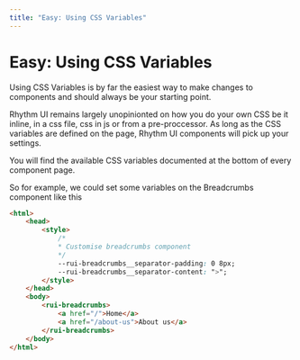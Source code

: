 ```yaml
---
title: "Easy: Using CSS Variables"
---
```



# Easy: Using CSS Variables

Using CSS Variables is by far the easiest way to make changes to components and should always be your starting point.

Rhythm UI remains largely unopinionted on how you do your own CSS be it inline, in a css file, css in js or from a pre-proccessor. 
As long as the CSS variables are defined on the page, Rhythm UI components will pick up your settings.

You will find the available CSS variables documented at the bottom of every component page.

So for example, we could set some variables on the Breadcrumbs component like this

```html
<html>
	<head>
		<style>
			/*
			* Customise breadcrumbs component
			*/
			--rui-breadcrumbs__separator-padding: 0 8px;
			--rui-breadcrumbs__separator-content: ">";
		</style>
	</head>
	<body>
		<rui-breadcrumbs>
			<a href="/">Home</a>
			<a href="/about-us">About us</a>
		</rui-breadcrumbs>
	</body>
</html>
```

